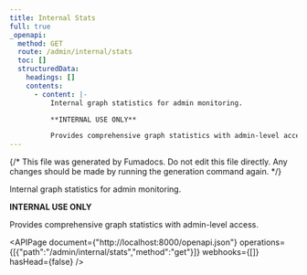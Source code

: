 ```yaml
---
title: Internal Stats
full: true
_openapi:
  method: GET
  route: /admin/internal/stats
  toc: []
  structuredData:
    headings: []
    contents:
      - content: |-
          Internal graph statistics for admin monitoring.

          **INTERNAL USE ONLY**

          Provides comprehensive graph statistics with admin-level access.
---
```


{/* This file was generated by Fumadocs. Do not edit this file directly. Any changes should be made by running the generation command again. */}

Internal graph statistics for admin monitoring.

**INTERNAL USE ONLY**

Provides comprehensive graph statistics with admin-level access.

<APIPage document={"http://localhost:8000/openapi.json"} operations={[{"path":"/admin/internal/stats","method":"get"}]} webhooks={[]} hasHead={false} />